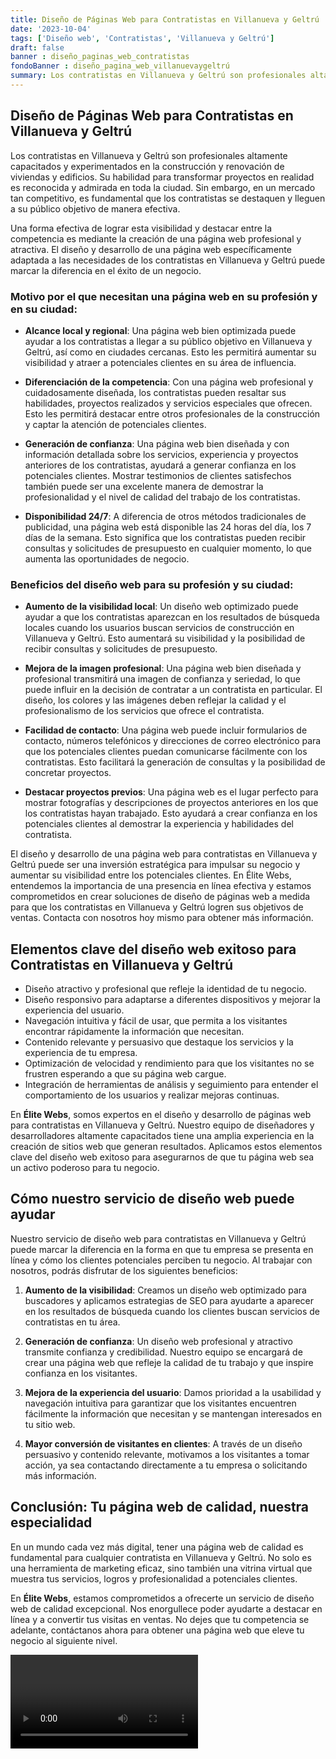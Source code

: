 ```yaml
---
title: Diseño de Páginas Web para Contratistas en Villanueva y Geltrú
date: '2023-10-04'
tags: ['Diseño web', 'Contratistas', 'Villanueva y Geltrú']
draft: false
banner : diseño_paginas_web_contratistas
fondoBanner : diseño_pagina_web_villanuevaygeltrú
summary: Los contratistas en Villanueva y Geltrú son profesionales altamente capacitados y experimentados en la construcción y renovación de viviendas y edificios. Su habilidad para transformar proyectos en realidad es reconocida y admirada en toda la ciudad. Sin embargo, en un mercado tan competitivo, es fundamental que los contratistas se destaquen y lleguen a su público objetivo de manera efectiva. 
---
```


## Diseño de Páginas Web para Contratistas en Villanueva y Geltrú

Los contratistas en Villanueva y Geltrú son profesionales altamente capacitados y experimentados en la construcción y renovación de viviendas y edificios. Su habilidad para transformar proyectos en realidad es reconocida y admirada en toda la ciudad. Sin embargo, en un mercado tan competitivo, es fundamental que los contratistas se destaquen y lleguen a su público objetivo de manera efectiva. 

Una forma efectiva de lograr esta visibilidad y destacar entre la competencia es mediante la creación de una página web profesional y atractiva. El diseño y desarrollo de una página web específicamente adaptada a las necesidades de los contratistas en Villanueva y Geltrú puede marcar la diferencia en el éxito de un negocio.

### Motivo por el que necesitan una página web en su profesión y en su ciudad:

- **Alcance local y regional**: Una página web bien optimizada puede ayudar a los contratistas a llegar a su público objetivo en Villanueva y Geltrú, así como en ciudades cercanas. Esto les permitirá aumentar su visibilidad y atraer a potenciales clientes en su área de influencia.

- **Diferenciación de la competencia**: Con una página web profesional y cuidadosamente diseñada, los contratistas pueden resaltar sus habilidades, proyectos realizados y servicios especiales que ofrecen. Esto les permitirá destacar entre otros profesionales de la construcción y captar la atención de potenciales clientes.

- **Generación de confianza**: Una página web bien diseñada y con información detallada sobre los servicios, experiencia y proyectos anteriores de los contratistas, ayudará a generar confianza en los potenciales clientes. Mostrar testimonios de clientes satisfechos también puede ser una excelente manera de demostrar la profesionalidad y el nivel de calidad del trabajo de los contratistas.

- **Disponibilidad 24/7**: A diferencia de otros métodos tradicionales de publicidad, una página web está disponible las 24 horas del día, los 7 días de la semana. Esto significa que los contratistas pueden recibir consultas y solicitudes de presupuesto en cualquier momento, lo que aumenta las oportunidades de negocio.

### Beneficios del diseño web para su profesión y su ciudad:

- **Aumento de la visibilidad local**: Un diseño web optimizado puede ayudar a que los contratistas aparezcan en los resultados de búsqueda locales cuando los usuarios buscan servicios de construcción en Villanueva y Geltrú. Esto aumentará su visibilidad y la posibilidad de recibir consultas y solicitudes de presupuesto.

- **Mejora de la imagen profesional**: Una página web bien diseñada y profesional transmitirá una imagen de confianza y seriedad, lo que puede influir en la decisión de contratar a un contratista en particular. El diseño, los colores y las imágenes deben reflejar la calidad y el profesionalismo de los servicios que ofrece el contratista.

- **Facilidad de contacto**: Una página web puede incluir formularios de contacto, números telefónicos y direcciones de correo electrónico para que los potenciales clientes puedan comunicarse fácilmente con los contratistas. Esto facilitará la generación de consultas y la posibilidad de concretar proyectos.

- **Destacar proyectos previos**: Una página web es el lugar perfecto para mostrar fotografías y descripciones de proyectos anteriores en los que los contratistas hayan trabajado. Esto ayudará a crear confianza en los potenciales clientes al demostrar la experiencia y habilidades del contratista.

El diseño y desarrollo de una página web para contratistas en Villanueva y Geltrú puede ser una inversión estratégica para impulsar su negocio y aumentar su visibilidad entre los potenciales clientes. En Élite Webs, entendemos la importancia de una presencia en línea efectiva y estamos comprometidos en crear soluciones de diseño de páginas web a medida para que los contratistas en Villanueva y Geltrú logren sus objetivos de ventas. Contacta con nosotros hoy mismo para obtener más información.

<GifSeo />

<Cta />

## Elementos clave del diseño web exitoso para Contratistas en Villanueva y Geltrú

- Diseño atractivo y profesional que refleje la identidad de tu negocio.
- Diseño responsivo para adaptarse a diferentes dispositivos y mejorar la experiencia del usuario.
- Navegación intuitiva y fácil de usar, que permita a los visitantes encontrar rápidamente la información que necesitan.
- Contenido relevante y persuasivo que destaque los servicios y la experiencia de tu empresa.
- Optimización de velocidad y rendimiento para que los visitantes no se frustren esperando a que su página web cargue.
- Integración de herramientas de análisis y seguimiento para entender el comportamiento de los usuarios y realizar mejoras continuas.

En **Élite Webs**, somos expertos en el diseño y desarrollo de páginas web para contratistas en Villanueva y Geltrú. Nuestro equipo de diseñadores y desarrolladores altamente capacitados tiene una amplia experiencia en la creación de sitios web que generan resultados. Aplicamos estos elementos clave del diseño web exitoso para asegurarnos de que tu página web sea un activo poderoso para tu negocio.

## Cómo nuestro servicio de diseño web puede ayudar

Nuestro servicio de diseño web para contratistas en Villanueva y Geltrú puede marcar la diferencia en la forma en que tu empresa se presenta en línea y cómo los clientes potenciales perciben tu negocio. Al trabajar con nosotros, podrás disfrutar de los siguientes beneficios:

1. **Aumento de la visibilidad**: Creamos un diseño web optimizado para buscadores y aplicamos estrategias de SEO para ayudarte a aparecer en los resultados de búsqueda cuando los clientes buscan servicios de contratistas en tu área.

2. **Generación de confianza**: Un diseño web profesional y atractivo transmite confianza y credibilidad. Nuestro equipo se encargará de crear una página web que refleje la calidad de tu trabajo y que inspire confianza en los visitantes.

3. **Mejora de la experiencia del usuario**: Damos prioridad a la usabilidad y navegación intuitiva para garantizar que los visitantes encuentren fácilmente la información que necesitan y se mantengan interesados en tu sitio web.

4. **Mayor conversión de visitantes en clientes**: A través de un diseño persuasivo y contenido relevante, motivamos a los visitantes a tomar acción, ya sea contactando directamente a tu empresa o solicitando más información.

## Conclusión: Tu página web de calidad, nuestra especialidad

En un mundo cada vez más digital, tener una página web de calidad es fundamental para cualquier contratista en Villanueva y Geltrú. No solo es una herramienta de marketing eficaz, sino también una vitrina virtual que muestra tus servicios, logros y profesionalidad a potenciales clientes.

En **Élite Webs**, estamos comprometidos a ofrecerte un servicio de diseño web de calidad excepcional. Nos enorgullece poder ayudarte a destacar en línea y a convertir tus visitas en ventas. No dejes que tu competencia se adelante, contáctanos ahora para obtener una página web que eleve tu negocio al siguiente nivel.

<Video />

<CtaBot job='Contratistas' city='Villanueva y Geltrú'/>

<Gmaps query='Villanueva y Geltrú+españa+maps' />